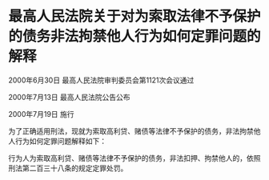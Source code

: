 # 最高人民法院关于对为索取法律不予保护的债务非法拘禁他人行为如何定罪问题的解释

2000年6月30日 最高人民法院审判委员会第1121次会议通过

2000年7月13日 最高人民法院公告公布

2000年7月19日 施行

  

为了正确适用刑法，现就为索取高利贷、赌债等法律不予保护的债务，非法拘禁他人行为如何定罪问题解释如下：

行为人为索取高利贷、赌债等法律不予保护的债务，非法扣押、拘禁他人的，依照刑法第二百三十八条的规定定罪处罚。